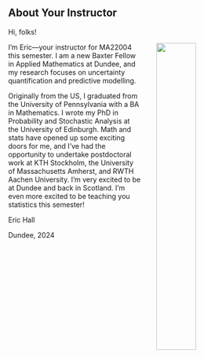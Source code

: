 ## About Your Instructor {-}

Hi, folks! 

![](assets/images/Eric_Hall_small.jpg){fig-alt="A picture of Eric Hall in a blue plaid shirt." fig-pos='H' style="float:right;padding-left:30px;width:40%"}

I'm Eric---your instructor for MA22004 this semester. I am a new Baxter Fellow in Applied Mathematics at Dundee, and my research focuses on uncertainty quantification and predictive modelling.  

Originally from the US, I graduated from the University of Pennsylvania with a BA in Mathematics. I wrote my PhD in Probability and Stochastic Analysis at the University of Edinburgh.  Math and stats have opened up some exciting doors for me, and I've had the opportunity to undertake postdoctoral work at KTH Stockholm, the University of Massachusetts Amherst, and RWTH Aachen University. I'm very excited to be at Dundee and back in Scotland. I'm even more excited to be teaching you statistics this semester!


Eric Hall

Dundee, 2024